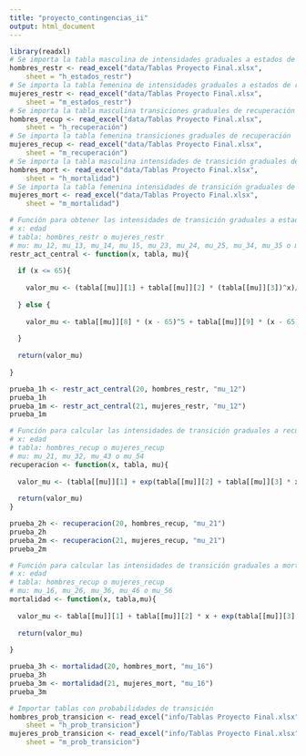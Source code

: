 ```yaml
---
title: "proyecto_contingencias_ii"
output: html_document
---
```


```r
library(readxl)
# Se importa la tabla masculina de intensidades graduales a estados de restricción de actividad central
hombres_restr <- read_excel("data/Tablas Proyecto Final.xlsx", 
    sheet = "h_estados_restr")
# Se importa la tabla femenina de intensidades graduales a estados de restricción de actividad central
mujeres_restr <- read_excel("data/Tablas Proyecto Final.xlsx",
    sheet = "m_estados_restr")
# Se importa la tabla masculina transiciones graduales de recuperación
hombres_recup <- read_excel("data/Tablas Proyecto Final.xlsx", 
    sheet = "h_recuperación")
# Se importa la tabla femenina transiciones graduales de recuperación
mujeres_recup <- read_excel("data/Tablas Proyecto Final.xlsx",
    sheet = "m_recuperación")
# Se importa la tabla masculina intensidades de transición graduales de mortalidad
hombres_mort <- read_excel("data/Tablas Proyecto Final.xlsx",
    sheet = "h_mortalidad")
# Se importa la tabla femenina intensidades de transición graduales de mortalidad
mujeres_mort <- read_excel("data/Tablas Proyecto Final.xlsx",
    sheet = "m_mortalidad")
```


```r
# Función para obtener las intensidades de transición graduales a estados de restricción de actividad central
# x: edad
# tabla: hombres_restr o mujeres_restr
# mu: mu_12, mu_13, mu_14, mu_15, mu_23, mu_24, mu_25, mu_34, mu_35 o mu_45
restr_act_central <- function(x, tabla, mu){
  
  if (x <= 65){
    
    valor_mu <- (tabla[[mu]][1] + tabla[[mu]][2] * (tabla[[mu]][3])^x)/(1 + tabla[[mu]][4] * (tabla[[mu]][3])^x + tabla[[mu]][5] * (tabla[[mu]][3])^(-x)) + tabla[[mu]][6]
    
  } else {
    
    valor_mu <- tabla[[mu]][8] * (x - 65)^5 + tabla[[mu]][9] * (x - 65)^4 + tabla[[mu]][10] * (x - 65)^3 + tabla[[mu]][11] * (x - 65)^2 + tabla[[mu]][12] * (x - 65) + tabla[[mu]][13] 
    
  }
  
  return(valor_mu)
  
}

prueba_1h <- restr_act_central(20, hombres_restr, "mu_12")
prueba_1h
prueba_1m <- restr_act_central(21, mujeres_restr, "mu_12")
prueba_1m
```
```r
# Función para calcular las intensidades de transición graduales a recuperación
# x: edad
# tabla: hombres_recup o mujeres_recup
# mu: mu_21, mu_32, mu_43 o mu_54
recuperacion <- function(x, tabla, mu){
  
  valor_mu <- (tabla[[mu]][1] + exp(tabla[[mu]][2] + tabla[[mu]][3] * x))/(1 + tabla[[mu]][1] + exp(tabla[[mu]][2] + tabla[[mu]][3] * x))
  
  return(valor_mu)
}

prueba_2h <- recuperacion(20, hombres_recup, "mu_21")
prueba_2h
prueba_2m <- recuperacion(21, mujeres_recup, "mu_21")
prueba_2m
```
```r
# Función para calcular las intensidades de transición graduales a mortalidad
# x: edad
# tabla: hombres_recup o mujeres_recup
# mu: mu_16, mu_26, mu_36, mu_46 o mu_56
mortalidad <- function(x, tabla,mu){
  
  valor_mu <- tabla[[mu]][1] + tabla[[mu]][2] * x + exp(tabla[[mu]][3] + tabla[[mu]][4] * x)
  
  return(valor_mu)
  
}

prueba_3h <- mortalidad(20, hombres_mort, "mu_16")
prueba_3h
prueba_3m <- mortalidad(21, mujeres_mort, "mu_16")
prueba_3m
```

```r
# Importar tablas con probabilidades de transición
hombres_prob_transicion <- read_excel("info/Tablas Proyecto Final.xlsx", 
    sheet = "h_prob_transicion")
mujeres_prob_transicion <- read_excel("info/Tablas Proyecto Final.xlsx",  
    sheet = "m_prob_transicion")
```



